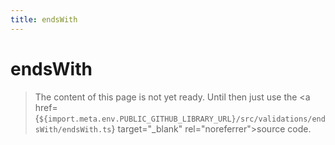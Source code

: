 ```yaml
---
title: endsWith
---
```


# endsWith

> The content of this page is not yet ready. Until then just use the <a href={`${import.meta.env.PUBLIC_GITHUB_LIBRARY_URL}/src/validations/endsWith/endsWith.ts`} target="\_blank" rel="noreferrer">source code</a>.
